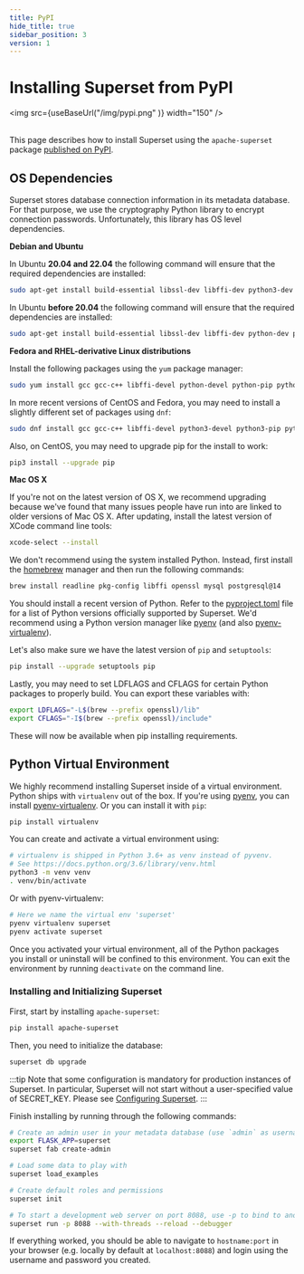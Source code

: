 ```yaml
---
title: PyPI
hide_title: true
sidebar_position: 3
version: 1
---
```



# Installing Superset from PyPI

<img src={useBaseUrl("/img/pypi.png" )} width="150" />
<br /><br />

This page describes how to install Superset using the `apache-superset` package [published on PyPI](https://pypi.org/project/apache-superset/).

## OS Dependencies

Superset stores database connection information in its metadata database. For that purpose, we use
the cryptography Python library to encrypt connection passwords. Unfortunately, this library has OS
level dependencies.

**Debian and Ubuntu**

In Ubuntu **20.04 and 22.04** the following command will ensure that the required dependencies are installed:

```bash
sudo apt-get install build-essential libssl-dev libffi-dev python3-dev python3-pip libsasl2-dev libldap2-dev default-libmysqlclient-dev
```

In Ubuntu **before 20.04** the following command will ensure that the required dependencies are installed:

```bash
sudo apt-get install build-essential libssl-dev libffi-dev python-dev python-pip libsasl2-dev libldap2-dev default-libmysqlclient-dev
```

**Fedora and RHEL-derivative Linux distributions**

Install the following packages using the `yum` package manager:

```bash
sudo yum install gcc gcc-c++ libffi-devel python-devel python-pip python-wheel openssl-devel cyrus-sasl-devel openldap-devel
```

In more recent versions of CentOS and Fedora, you may need to install a slightly different set of packages using `dnf`:

```bash
sudo dnf install gcc gcc-c++ libffi-devel python3-devel python3-pip python3-wheel openssl-devel cyrus-sasl-devel openldap-devel
```

Also, on CentOS, you may need to upgrade pip for the install to work:

```bash
pip3 install --upgrade pip
```

**Mac OS X**

If you're not on the latest version of OS X, we recommend upgrading because we've found that many
issues people have run into are linked to older versions of Mac OS X. After updating, install the
latest version of XCode command line tools:

```bash
xcode-select --install
```

We don't recommend using the system installed Python. Instead, first install the
[homebrew](https://brew.sh/) manager and then run the following commands:

```bash
brew install readline pkg-config libffi openssl mysql postgresql@14
```

You should install a recent version of Python. Refer to the
[pyproject.toml](https://github.com/apache/superset/blob/master/pyproject.toml) file for a list of Python
versions officially supported by Superset. We'd recommend using a Python version manager
like [pyenv](https://github.com/pyenv/pyenv)
(and also [pyenv-virtualenv](https://github.com/pyenv/pyenv-virtualenv)).

Let's also make sure we have the latest version of `pip` and `setuptools`:

```bash
pip install --upgrade setuptools pip
```

Lastly, you may need to set LDFLAGS and CFLAGS for certain Python packages to properly build. You can export these variables with:

```bash
export LDFLAGS="-L$(brew --prefix openssl)/lib"
export CFLAGS="-I$(brew --prefix openssl)/include"
```

These will now be available when pip installing requirements.

## Python Virtual Environment

We highly recommend installing Superset inside of a virtual environment. Python ships with
`virtualenv` out of the box. If you're using [pyenv](https://github.com/pyenv/pyenv), you can install [pyenv-virtualenv](https://github.com/pyenv/pyenv-virtualenv). Or you can install it with `pip`:

```bash
pip install virtualenv
```

You can create and activate a virtual environment using:

```bash
# virtualenv is shipped in Python 3.6+ as venv instead of pyvenv.
# See https://docs.python.org/3.6/library/venv.html
python3 -m venv venv
. venv/bin/activate
```

Or with pyenv-virtualenv:

```bash
# Here we name the virtual env 'superset'
pyenv virtualenv superset
pyenv activate superset
```

Once you activated your virtual environment, all of the Python packages you install or uninstall
will be confined to this environment. You can exit the environment by running `deactivate` on the
command line.

### Installing and Initializing Superset

First, start by installing `apache-superset`:

```bash
pip install apache-superset
```

Then, you need to initialize the database:

```bash
superset db upgrade
```

:::tip
Note that some configuration is mandatory for production instances of Superset. In particular, Superset will not start without a user-specified value of SECRET_KEY. Please see [Configuring Superset](/docs/configuration/configuring-superset).
:::

Finish installing by running through the following commands:

```bash
# Create an admin user in your metadata database (use `admin` as username to be able to load the examples)
export FLASK_APP=superset
superset fab create-admin

# Load some data to play with
superset load_examples

# Create default roles and permissions
superset init

# To start a development web server on port 8088, use -p to bind to another port
superset run -p 8088 --with-threads --reload --debugger
```

If everything worked, you should be able to navigate to `hostname:port` in your browser (e.g.
locally by default at `localhost:8088`) and login using the username and password you created.

